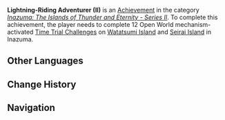{{Achievement Infobox
|title        = Lightning-Riding Adventurer (II)
|id           = 80111
|order id     = 0109
|category     = Inazuma: The Islands of Thunder and Eternity - Series II
|description  = Complete 12 Open World mechanism-activated [[Time Trial Challenge]]s on Watatsumi Island and Seirai Island in Inazuma.
|requirements = 
|primogems    = 10
|tracking     = Tracks the amount of Open World mechanism-activated Time Trial Challenges completed.
|topic        = Time Trial Challenges
|set          = Lightning-Riding Adventurer (II)
|tier         = 2
|tiers_total  = 3
|tier1        = Lightning-Riding Adventurer (II) (Tier 1)
|tier2        = Lightning-Riding Adventurer (II) (Tier 2)
|tier3        = Lightning-Riding Adventurer (II) (Tier 3)
|prev         = Lightning-Riding Adventurer (II) (Tier 1)
|next         = Lightning-Riding Adventurer (II) (Tier 3)
}}
'''Lightning-Riding Adventurer (II)''' is an [[Achievement]] in the category ''[[Inazuma: The Islands of Thunder and Eternity - Series II]]''. To complete this achievement, the player needs to complete 12 Open World mechanism-activated [[Time Trial Challenge]]s on [[Watatsumi Island]] and [[Seirai Island]] in Inazuma.
<!--
==Trivia==

==Video Guides==
{{EVT
|video1   = 
|caption1 = 
}}
-->
==Other Languages==
{{Transclude|Lightning-Riding Adventurer (II)|Other Languages}}

==Change History==
{{Change History|2.1}}
<!--
==References==
{{Reflist}}
-->
==Navigation==
{{Achievement Navbox|Inazuma: The Islands of Thunder and Eternity - Series II}}